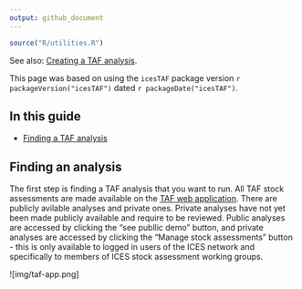 ```yaml
---
output: github_document
---
```


```r
source("R/utilities.R")
```

See also:
[Creating a TAF analysis](Creating-a-TAF-analysis).

This page was based on using the `icesTAF` package version ```r packageVersion("icesTAF")```
dated ```r packageDate("icesTAF")```.

## In this guide

* [Finding a TAF analysis](#finding-a-taf-analysis)


## Finding an analysis

The first step is finding a TAF analysis that you want to run.  All TAF stock assessments
are made available on the [TAF web application](https://taf.ices.dk/app/about). There are
publicly avilable analyses and private ones.  Private analyses have not yet been made publicly
available and require to be reviewed. Public analyses are accessed by clicking the
"see publlic demo" button, and private analyses are accessed by clicking the
"Manage stock assessments" button - this is only available to logged in users of the 
ICES network and specifically to members of ICES stock assessment working groups.

![img/taf-app.png]

## 